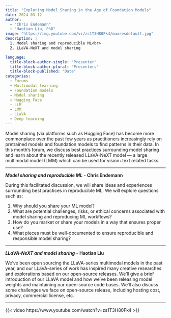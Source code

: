 ```yaml
---
title: "Exploring Model Sharing in the Age of Foundation Models"
date: 2024-03-12
author: 
  - "Chris Endemann"
  - "Haotian Liu, PhD"
image: "https://img.youtube.com/vi/zs1T3H80Fk4/maxresdefault.jpg"
description: |
  1. Model sharing and reproducible ML<br>
  2. LLaVA-NeXT and model sharing

language: 
  title-block-author-single: "Presenter"
  title-block-author-plural: "Presenters"
  title-block-published: "Date"
categories:
  - Forums
  - Multimodal learning
  - Foundation models
  - Model sharing
  - Hugging Face
  - LLM
  - LMM
  - LLaVA
  - Deep learning
---
```

Model sharing (via platforms such as Hugging Face) has become more commonplace over the past few years as practitioners increasingly rely on pretrained models and foundation models to find patterns in their data. In this month's forum, we discuss best practices surrounding model sharing and learn about the recently released LLaVA-NeXT model — a large multimodal model (LMM) which can be used for vision+text related tasks. 

---

**_Model sharing and reproducible ML_** - **Chris Endemann**

During this facilitated discussion, we will share ideas and experiences surrounding best practices in reproducible ML. We will explore questions such as: 

1. Why should you share your ML model?
2. What are potential challenges, risks, or ethical concerns associated with model sharing and reproducing ML workflows?
3. How do you market or share your models in a way that ensures proper use?
4. What pieces must be well-documented to ensure reproducible and responsible model sharing?

---

**_LLaVA-NeXT and model sharing_** - **Haotian Liu**

We’ve been open sourcing the LLaVA-series multimodal models in the past year, and our LLaVA-series of work has inspired many creative researches and explorations based on our open-source releases. We’ll give a brief introduction of our LLaVA model and how we’ve been releasing model weights and maintaining our open-source code bases. We’ll also discuss some challenges we face on open-source release, including hosting cost, privacy, commercial license, etc.

---

{{< video https://www.youtube.com/watch?v=zs1T3H80Fk4 >}}
